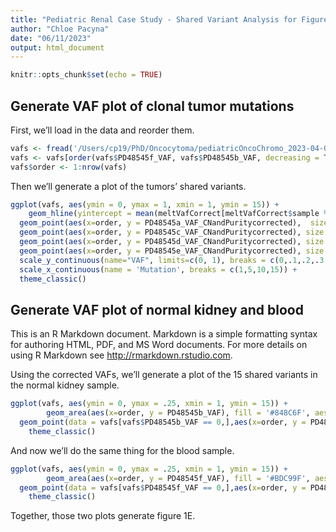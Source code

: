 ```yaml
---
title: "Pediatric Renal Case Study - Shared Variant Analysis for Figures 1D and 1E"
author: "Chloe Pacyna"
date: "06/11/2023"
output: html_document
---
```


```r
knitr::opts_chunk$set(echo = TRUE)
```


## Generate VAF plot of clonal tumor mutations

First, we'll load in the data and reorder them.
```r
vafs <- fread('/Users/cp19/PhD/Oncocytoma/pediatricOncoChromo_2023-04-03/seleMuts_Vafs_corrected.txt', header = T)
vafs <- vafs[order(vafs$PD48545f_VAF, vafs$PD48545b_VAF, decreasing = T) ,]
vafs$order <- 1:nrow(vafs)

```

Then we'll generate a plot of the tumors' shared variants.

```r

ggplot(vafs, aes(ymin = 0, ymax = 1, xmin = 1, ymin = 15)) +
    geom_hline(yintercept = mean(meltVafCorrect[meltVafCorrect$sample %in% c('A','C','D','E'),]$correctedVAF)) + 
  geom_point(aes(x=order, y = PD48545a_VAF_CNandPuritycorrected),  size = 4, fill = '#763256', shape = 21, colour = 'black', stroke = 1) + 
  geom_point(aes(x=order, y = PD48545c_VAF_CNandPuritycorrected), size = 4, fill = '#9F6F88', shape = 21, colour = 'black', stroke = 1) + 
  geom_point(aes(x=order, y = PD48545d_VAF_CNandPuritycorrected), size = 4, fill = '#325676', shape = 21, colour = 'black', stroke = 1) + 
  geom_point(aes(x=order, y = PD48545e_VAF_CNandPuritycorrected), size = 4, fill = '#6F889F', shape = 21, colour = 'black', stroke = 1) + 
  scale_y_continuous(name="VAF", limits=c(0, 1), breaks = c(0,.1,.2,.3,.4,.5,.6,.7,.8,.9,1)) +
  scale_x_continuous(name = 'Mutation', breaks = c(1,5,10,15)) +
  theme_classic()

```

## Generate VAF plot of normal kidney and blood

This is an R Markdown document. Markdown is a simple formatting syntax for authoring HTML, PDF, and MS Word documents. For more details on using R Markdown see <http://rmarkdown.rstudio.com>.



Using the corrected VAFs, we'll generate a plot of the 15 shared variants in the normal kidney sample.
```r

ggplot(vafs, aes(ymin = 0, ymax = .25, xmin = 1, ymin = 15)) +
        geom_area(aes(x=order, y = PD48545b_VAF), fill = '#848C6F', aes = .1, colour = 'black', linetype = 1, size = 1.1) + geom_point(aes(x=order, y = PD48545b_VAF), size = 5) + geom_line(aes(x=order, y = PD48545b_VAF), color = 'black', size = 1.1) +
  geom_point(data = vafs[vafs$PD48545b_VAF == 0,],aes(x=order, y = PD48545b_VAF), size = 3.5, colour = 'white') +
    theme_classic()

```

And now we'll do the same thing for the blood sample.
```r

ggplot(vafs, aes(ymin = 0, ymax = .25, xmin = 1, ymin = 15)) +
        geom_area(aes(x=order, y = PD48545f_VAF), fill = '#BDC99F', aes = .1, colour = 'black', linetype = 1, size = 1.1) + geom_point(aes(x=order, y = PD48545f_VAF), size = 5) + geom_line(aes(x=order, y = PD48545f_VAF), color = 'black', size = 1.1) +
  geom_point(data = vafs[vafs$PD48545f_VAF == 0,],aes(x=order, y = PD48545f_VAF), size = 3.5, colour = 'white') +
    theme_classic()

```

Together, those two plots generate figure 1E.